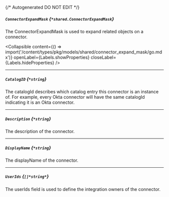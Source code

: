 {/* Autogenerated DO NOT EDIT  */}

##### `ConnectorExpandMask` *{`*shared.ConnectorExpandMask`}*
The ConnectorExpandMask is used to expand related objects on a connector.

<Collapsible content={() => import('/content/types/pkg/models/shared/connector_expand_mask/go.mdx')} openLabel={Labels.showProperties} closeLabel={Labels.hideProperties} />


---
##### `CatalogID` *{`*string`}*
The catalogId describes which catalog entry this connector is an instance of. For example, every Okta connector will have the same catalogId indicating it is an Okta connector.

---
##### `Description` *{`*string`}*
The description of the connector.

---
##### `DisplayName` *{`*string`}*
The displayName of the connector.

---
##### `UserIds` *{`[]*string*`}*
The userIds field is used to define the integration owners of the connector.


